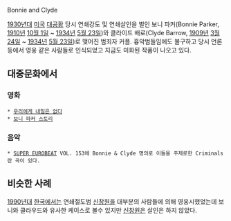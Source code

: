 Bonnie and Clyde

[[1930년대]] [[미국]] [[대공황]] 당시 연쇄강도 및 연쇄살인을 벌인 보니 파커(Bonnie Parker, [[1910년]] [[10월 1일]] ~ [[1934년]] [[5월 23일]])와 클라이드 배로(Clyde Barrow, [[1909년]] [[3월 24일]] ~ [[1934년]] [[5월 23일]])로 맺어진 범죄자 커플. 흉악범들임에도 불구하고 당시 언론 등에서 영웅 같은 사람들로 인식되었고 지금도 미화된 작품이 나오고 있다.

== 대중문화에서 ==
=== 영화 ===
 * [[우리에게 내일은 없다]]
 * [[보니 파커 스토리]]
=== 음악 ===
 * [[SUPER EUROBEAT]] VOL. 153에 Bonnie & Clyde 명의로 이들을 주제로한 Criminals란 곡이 있다.

== 비슷한 사례 ==
[[1990년대]] [[한국]]에서는 연쇄절도범 [[신창원]]을 대부분의 사람들에 의해 영웅시했었는데 보니와 클라우드와 유사한 케이스로 볼수 있지만 [[신창원]]은 살인은 하지 않았다.
